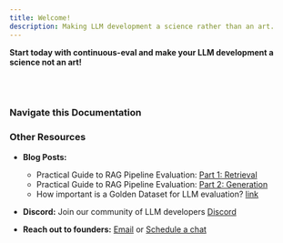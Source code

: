 ```yaml
---
title: Welcome!
description: Making LLM development a science rather than an art.
---
```


**Start today with continuous-eval and make your LLM development a science not an art!**


<br></br>

<CardGrid>
  <LinkCard
    title="🚀 Getting Started"
    description="Install the package and learn how to get started quickly."
    href="v0.3/getting-started/introduction/"
  />
</CardGrid>

### Navigate this Documentation

<CardGrid>
  <LinkCard
  title="🚰 Pipeline"
  description="Define your GenAI application pipeline and run evaluation over a tailored dataset."
  href="v0.3/pipeline/pipeline/"
  />
  <LinkCard
    title="📊 Metrics"
    description="Explore the available metrics and learn how to combine multiple metrics effectively."
    href="v0.3/metrics/overview/"
  />
  <LinkCard
    title="🔍 Datasets"
    description="Explore sample datasets and try generating a synthetic evaluation dataset from documents."
    href="v0.3/dataset/example_datasets/"
  />
  <LinkCard
    title="💡 Examples"
    description="Discover code snippets and examples to help you understand and implement different evaluation pipelines."
    href="v0.3/examples/basics/0_single_metric/"
  />
</CardGrid>

### Other Resources

- **Blog Posts:**
  - Practical Guide to RAG Pipeline Evaluation: [Part 1: Retrieval](https://medium.com/relari/a-practical-guide-to-rag-pipeline-evaluation-part-1-27a472b09893)
  - Practical Guide to RAG Pipeline Evaluation: [Part 2: Generation](https://medium.com/relari/a-practical-guide-to-rag-evaluation-part-2-generation-c79b1bde0f5d)
  - How important is a Golden Dataset for LLM evaluation?
 [link](https://medium.com/relari/how-important-is-a-golden-dataset-for-llm-pipeline-evaluation-4ef6deb14dc5)

- **Discord:** Join our community of LLM developers [Discord](https://discord.gg/GJnM8SRsHr)
- **Reach out to founders:** [Email](mailto:founders@relari.ai) or [Schedule a chat](https://cal.com/pasquale/continuous-eval)
